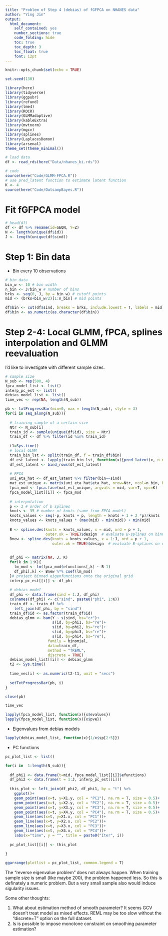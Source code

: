 ```yaml
---
title: "Problem of Step 4 (debias) of fGFPCA on NHANES data"
author: "Ying Jin"
output: 
  html_document:
    self_contained: yes
    number_sections: true
    code_folding: hide
    toc: true
    toc_depth: 3
    toc_float: true
    font: 12pt
---
```


```r
knitr::opts_chunk$set(echo = TRUE)

set.seed(130)

library(here)
library(tidyverse)
library(ggpubr)
library(refund)
library(lme4)
library(ROCR)
library(GLMMadaptive)
library(kableExtra)
library(mvtnorm)
library(mgcv)
library(splines)
library(LaplacesDemon)
library(arsenal)
theme_set(theme_minimal())
```


```r
# load data
df <- read_rds(here("Data/nhanes_bi.rds"))

# code
source(here("Code/GLMM-FPCA.R")) 
# use pred_latent function to estimate latent function 
K <- 4
source(here("Code/OutsampBayes.R"))
```


# Fit fGFPCA model

```r
# head(df)
df <- df %>% rename(id=SEQN, Y=Z)
N <- length(unique(df$id))
J <- length(unique(df$sind))
```

# Step 1: Bin data

- Bin every 10 observations

```r
# bin data
bin_w <- 10 # bin width
n_bin <- J/bin_w # number of bins
brks <- seq(0, J, by = bin_w) # cutoff points
mid <- (brks+bin_w/2)[1:n_bin] # mid points

df$bin <- cut(df$sind, breaks = brks, include.lowest = T, labels = mid)
df$bin <- as.numeric(as.character(df$bin))
```


# Step 2-4:  Local GLMM, fPCA, splines interpolation and GLMM reevaluation

I'd like to investigate with different sample sizes.

```r
# sample size 
N_sub <- rep(500, 4)
fpca_model_list <- list()
interp_pc_est <- list()
debias_model_list <- list()
time_vec <- rep(NA, length(N_sub))

pb <- txtProgressBar(min=0, max = length(N_sub), style = 3)
for(i in seq_along(N_sub)){
  
  # training sample of a certain size
  Ntr <- N_sub[i]
  train_id <- sample(unique(df$id), size = Ntr) 
  train_df <- df %>% filter(id %in% train_id)
  
  t1=Sys.time()
  # local GLMM
  train_bin_lst <- split(train_df, f = train_df$bin)
  df_est_latent <- lapply(train_bin_lst, function(x){pred_latent(x, n_node = 0)}) 
  df_est_latent <- bind_rows(df_est_latent) 
  
  # FPCA
  uni_eta_hat <- df_est_latent %>% filter(bin==sind)
  mat_est_unique <- matrix(uni_eta_hat$eta_hat, nrow=Ntr, ncol=n_bin, byrow = F) 
  fpca_mod <- fpca.face(mat_est_unique, argvals = mid, var=T, npc=K)
  fpca_model_list[[i]] <- fpca_mod
  
  # interpolation
  p <- 3 # order of b splines 
  knots <- 35 # number of knots (same from FPCA model)
  knots_values <- seq(-p, knots + p, length = knots + 1 + 2 *p)/knots
  knots_values <- knots_values * (max(mid) - min(mid)) + min(mid)
  
  B <- spline.des(knots = knots_values, x = mid, ord = p + 1,
                  outer.ok = TRUE)$design  # evaluate B-splines on binned grid
  Bnew <- spline.des(knots = knots_values, x = 1:J, ord = p + 1,
                     outer.ok = TRUE)$design  # evaluate B-splines on original grid
  
  
  df_phi <- matrix(NA, J, K) 
  for(k in 1:K){
    lm_mod <- lm(fpca_mod$efunctions[,k] ~ B-1)
    df_phi[,k] <- Bnew %*% coef(lm_mod)
  }# project binned eigenfunctions onto the original grid
  interp_pc_est[[i]] <- df_phi
  
  # debias model
  df_phi <- data.frame(sind = 1:J, df_phi)
  colnames(df_phi) <- c("sind", paste0("phi", 1:K))
  train_df <- train_df %>% 
    left_join(df_phi, by = "sind")
  train_df$id <- as.factor(train_df$id)
  debias_glmm <- bam(Y ~ s(sind, bs="cr")+
                     s(id, by=phi1, bs="re")+
                     s(id, by=phi2, bs="re")+
                     s(id, by=phi3, bs="re")+
                     s(id, by=phi4, bs="re"), 
                   family = binomial, 
                   data=train_df, 
                   method = "fREML",
                   discrete = TRUE)
  debias_model_list[[i]] <- debias_glmm
  t2 <- Sys.time()
  
  time_vec[i] <- as.numeric(t2-t1, unit = "secs")
  
  setTxtProgressBar(pb, i)
}

close(pb)
```

<!-- - Time spent on model fitting -->

```r
time_vec
```

<!-- - FPCA eigenvalues -->

```r
lapply(fpca_model_list, function(x){x$evalues})
lapply(fpca_model_list, function(x){x$pve})
```

- Eigenvalues from debias models

```r
lapply(debias_model_list, function(x){1/x$sp[2:5]})
```

- PC functions

```r
pc_plot_list <- list()

for(i in  1:length(N_sub)){
  
  df_phi1 <- data.frame(t=mid, fpca_model_list[[i]]$efunctions)
  df_phi2 <- data.frame(t = 1:J, interp_pc_est[[i]])
  
  this_plot <- left_join(df_phi2, df_phi1, by = "t") %>%
    ggplot()+
    geom_point(aes(x=t, y=X1.y, col = "PC1"), na.rm = T, size = 0.5)+
    geom_point(aes(x=t, y=X2.y, col = "PC2"), na.rm = T, size = 0.5)+
    geom_point(aes(x=t, y=X3.y, col = "PC3"), na.rm = T, size = 0.5)+
    geom_point(aes(x=t, y=X4.y, col = "PC4"), na.rm = T, size = 0.5)+
    geom_line(aes(x=t, y=X1.x, col = "PC1"))+
    geom_line(aes(x=t, y=X2.x, col = "PC2"))+
    geom_line(aes(x=t, y=X3.x, col = "PC3"))+
    geom_line(aes(x=t, y=X4.x, col = "PC4"))+
    labs(x="time", y = "", title = paste0("Iter", i))
  
  pc_plot_list[[i]] <- this_plot
  
}

ggarrange(plotlist = pc_plot_list, common.legend = T)
```


The "reverse eigenvalue problem" does not always happen. When training sample size is small (like maybe 200), the problem happened less. So this is definately a numeric problem. But a very small sample also would induce sigularity issues.


Some other thoughts:

1. What about estimation method of smooth parameter? It seems GCV doesn't treat model as mixed effects. REML may be too slow without the "discrete=T" option on the full dataset. 
2. Is is possible to impose monotone constraint on smoothing parameter estimation? 

